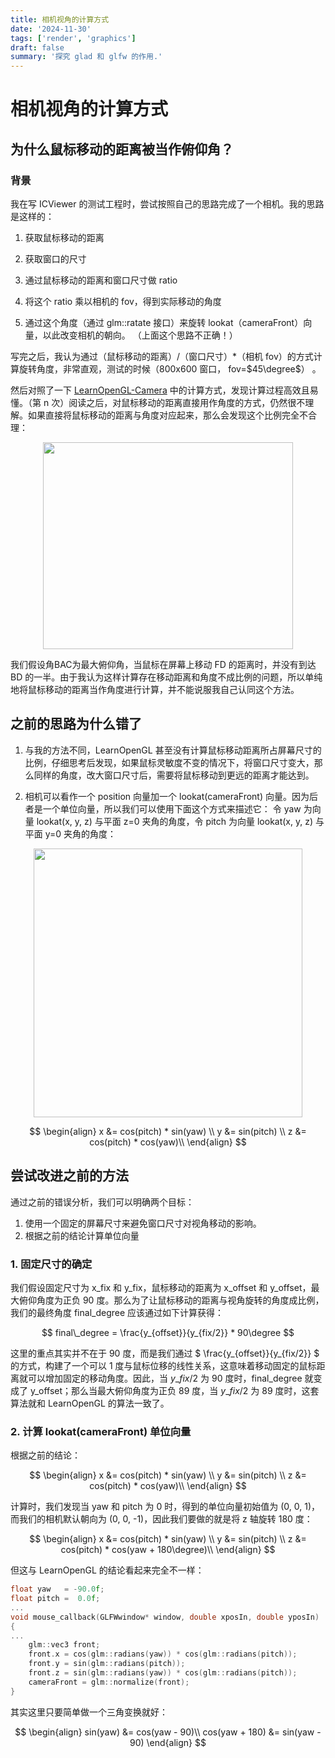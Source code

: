 ```yaml
---
title: 相机视角的计算方式
date: '2024-11-30'
tags: ['render', 'graphics']
draft: false
summary: '探究 glad 和 glfw 的作用.'
---
```


# 相机视角的计算方式

## 为什么鼠标移动的距离被当作俯仰角？

### 背景

我在写 ICViewer 的测试工程时，尝试按照自己的思路完成了一个相机。我的思路是这样的：

1. 获取鼠标移动的距离

2. 获取窗口的尺寸

3. 通过鼠标移动的距离和窗口尺寸做 ratio

4. 将这个 ratio 乘以相机的 fov，得到实际移动的角度

5. 通过这个角度（通过 glm::ratate 接口）来旋转 lookat（cameraFront）向量，以此改变相机的朝向。
   （上面这个思路不正确！）

写完之后，我认为通过（鼠标移动的距离）/（窗口尺寸）\*（相机 fov）的方式计算旋转角度，非常直观，测试的时候（800x600 窗口， fov=$45\degree$） 。

然后对照了一下 [LearnOpenGL-Camera](https://learnopengl.com/Getting-started/Camera) 中的计算方式，发现计算过程高效且易懂。（第 n 次）阅读之后，对鼠标移动的距离直接用作角度的方式，仍然很不理解。如果直接将鼠标移动的距离与角度对应起来，那么会发现这个比例完全不合理：

<p align="center">
<img src="./images/cursor_offset.png" height="331px" width="400px"/>
</p>
我们假设角BAC为最大俯仰角，当鼠标在屏幕上移动 FD 的距离时，并没有到达 BD 的一半。由于我认为这样计算存在移动距离和角度不成比例的问题，所以单纯地将鼠标移动的距离当作角度进行计算，并不能说服我自己认同这个方法。

## 之前的思路为什么错了

1. 与我的方法不同，LearnOpenGL 甚至没有计算鼠标移动距离所占屏幕尺寸的比例，仔细思考后发现，如果鼠标灵敏度不变的情况下，将窗口尺寸变大，那么同样的角度，改大窗口尺寸后，需要将鼠标移动到更远的距离才能达到。

2. 相机可以看作一个 position 向量加一个 lookat(cameraFront) 向量。因为后者是一个单位向量，所以我们可以使用下面这个方式来描述它：
   令 yaw 为向量 lookat(x, y, z) 与平面 z=0 夹角的角度，令 pitch 为向量 lookat(x, y, z) 与平面 y=0 夹角的角度：

<p align="center">
<img src="./images/yaw_pitch.png" width="430px"/>
</p>

$$
\begin{align}
x &= cos(pitch) * sin(yaw) \\
y &= sin(pitch) \\
z &= cos(pitch) * cos(yaw)\\
\end{align}
$$

## 尝试改进之前的方法

通过之前的错误分析，我们可以明确两个目标：

1. 使用一个固定的屏幕尺寸来避免窗口尺寸对视角移动的影响。
2. 根据之前的结论计算单位向量

### 1. 固定尺寸的确定

我们假设固定尺寸为 x_fix 和 y_fix，鼠标移动的距离为 x_offset 和 y_offset，最大俯仰角度为正负 90 度。那么为了让鼠标移动的距离与视角旋转的角度成比例，我们的最终角度 final_degree 应该通过如下计算获得：

$$
final\_degree = \frac{y_{offset}}{y_{fix/2}} * 90\degree
$$

这里的重点其实并不在于 90 度，而是我们通过 $ \frac{y_{offset}}{y_{fix/2}} $ 的方式，构建了一个可以 1 度与鼠标位移的线性关系，这意味着移动固定的鼠标距离就可以增加固定的移动角度。因此，当 $y\_fix/2$ 为 90 度时，final_degree 就变成了 y_offset；那么当最大俯仰角度为正负 89 度，当 $y\_fix/2$ 为 89 度时，这套算法就和 LearnOpenGL 的算法一致了。

### 2. 计算 lookat(cameraFront) 单位向量

根据之前的结论：

$$
\begin{align}
x &= cos(pitch) * sin(yaw) \\
y &= sin(pitch) \\
z &= cos(pitch) * cos(yaw)\\
\end{align}
$$

计算时，我们发现当 yaw 和 pitch 为 0 时，得到的单位向量初始值为 (0, 0, 1)，而我们的相机默认朝向为 (0, 0, -1)，因此我们要做的就是将 z 轴旋转 180 度：

$$
\begin{align}
x &= cos(pitch) * sin(yaw) \\
y &= sin(pitch) \\
z &= cos(pitch) * cos(yaw + 180\degree)\\
\end{align}
$$

但这与 LearnOpenGL 的结论看起来完全不一样：

```cpp
float yaw   = -90.0f;
float pitch =  0.0f;
...
void mouse_callback(GLFWwindow* window, double xposIn, double yposIn)
{
...
    glm::vec3 front;
    front.x = cos(glm::radians(yaw)) * cos(glm::radians(pitch));
    front.y = sin(glm::radians(pitch));
    front.z = sin(glm::radians(yaw)) * cos(glm::radians(pitch));
    cameraFront = glm::normalize(front);
}
```

其实这里只要简单做一个三角变换就好：

$$
\begin{align}
sin(yaw) &= cos(yaw - 90)\\
cos(yaw + 180) &= sin(yaw - 90)
\end{align}
$$
